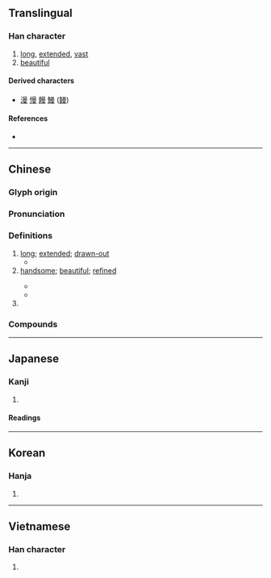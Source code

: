 {{character info}}
==Translingual==

===Han character===
{{Han char|rn=73|rad=曰|as=07|sn=11|four=60407|canj=AWLE|ids=⿳⺜罒又}}

# [[long]], [[extended]], [[vast]]
# [[beautiful]]

====Derived characters====
* [[漫]] [[慢]] [[饅]] [[鰻]] ([[鳗]])

====References====
* {{Han ref|kx=0503.020|dkj=14298|dj=0876.040|hdz=10399.150|uh=66FC|ud=26364|bh=B0D2|bd=45266}}

----

==Chinese==
{{zh-forms}}

===Glyph origin===
{{Han etym}}

===Pronunciation===
{{zh-pron
|m=màn
|c=maan6
|mn=bān/qz,xm,zz:boān
|mn-t=bhuang6/bhuêng6/mang6
|mn-t_note=bhuang6 - Shantou; bhuêng6 - Chaozhou; mang6 - literary, used in {{zh-l|*曼谷}}
|mc=y
|oc=y
|ma=
|cat=a
}}

===Definitions===
{{zh-hanzi}}

# [[long]]; [[extended]]; [[drawn-out]]
#* {{zh-x|韓 ^娥 因 曼-聲 哀哭，一 里 老幼 悲愁 垂-涕 相對，三日 不 食。|Han E, full of hurt, thus cried out in '''long''' wailing songs, and people of the neighbourhood found themselves sad, desolate, and full of tears, and for three days they were unable to eat.|ref=Liezi}}
# [[handsome]]; [[beautiful]]; [[refined]]
#: {{zh-x|曼妙|graceful; beautiful}}
#* {{zh-x|曼 理 皓 齒，說{yuè} 情 而 捐 精。|The beauty having '''delicate''' skin and pretty white teeth pleases feeling but exhausts energy.|ref=Hanfeizi}}
#* {{zh-x|今 雖 欲 自 雕琢，曼 辭 以 自-飾，無益 於 俗，不-信，適 足 取 辱 耳。|Now although I might try to add glory and fame to myself, or with '''fine''' words seek to excuse my error, it would have no effect on the vulgar. I would not be believed, but would only take upon myself further shame.|CL|ref=1st century {{BCE}}, {{w|Sima Qian}}, ''Letter to Ren An''. Translated by {{w|Burton Watson}}.}}
# {{surname|zh}}

===Compounds===
{{zh-der|布希曼|安曼|土庫曼|曼妙|曼荼羅|曼延|曼暖|曼羨|曼儂|曼徹斯特|曼麗|曼睩|曼靡|曼波|曼衍|曼壽|曼聲|曼陀林|曼辭|曼澤|曼哈坦島|曼陀羅|柔曼|曼荊|曼鬋|曼谷|阿利曼|靡曼|輕歌曼舞|羅曼蒂克|阿曼|諾曼第|羅曼史|諾曼人|莫曼斯克|曼成|曼珠沙華|加里曼丹|祁曼塔格|寶天曼|喀勒塔吐格曼|吐曼塔勒|艾西曼|拜什吐格曼}}

----

==Japanese==

===Kanji===
{{ja-kanji|grade=|rs=曰07}}

# {{rfdef|ja|sort=曰07}}

====Readings====
{{ja-readings
|goon=まん, もん
|kanon=ばん
|kun=なが-い, ひ-く, ひろ-い
}}

----

==Korean==

===Hanja===
{{ko-hanja|hangeul=만|eumhun=|rv=man|mr=man|y=man}}

# {{rfdef|ko|sort=曰07}}

----

==Vietnamese==

===Han character===
{{vi-hantu|[[man]], [[mạn]]|rs=曰07}}

# {{rfdef|vi|sort=曰07}}